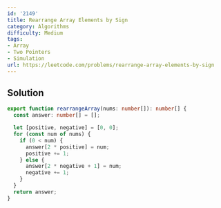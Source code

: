 ```yaml
---
id: '2149'
title: Rearrange Array Elements by Sign
category: Algorithms
difficulty: Medium
tags:
- Array
- Two Pointers
- Simulation
url: https://leetcode.com/problems/rearrange-array-elements-by-sign
---
```


## Solution

```typescript filename="solution.ts" copy
export function rearrangeArray(nums: number[]): number[] {
  const answer: number[] = [];

  let [positive, negative] = [0, 0];
  for (const num of nums) {
    if (0 < num) {
      answer[2 * positive] = num;
      positive += 1;
    } else {
      answer[2 * negative + 1] = num;
      negative += 1;
    }
  }
  return answer;
}
```

